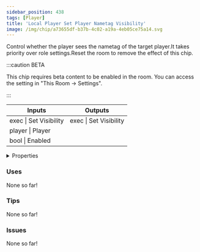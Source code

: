 ```yaml
---
sidebar_position: 438
tags: [Player]
title: 'Local Player Set Player Nametag Visibility'
image: /img/chip/a73655df-b37b-4c02-a19a-4eb05ce75a14.svg
---
```


Control whether the player sees the nametag of the target player.It takes priority over role settings.Reset the room to remove the effect of this chip.

:::caution BETA

This chip requires beta content to be enabled in the room. You can access the setting in "This Room -> Settings".

:::

<IChip uuid="a73655df-b37b-4c02-a19a-4eb05ce75a14"/>

<table><thead><tr><th>Inputs</th><th>Outputs</th></tr></thead><tbody><tr><td>exec | Set Visibility</td><td>exec | Set Visibility</td></tr><tr><td>player | Player</td><td /></tr><tr><td>bool | Enabled</td><td /></tr></tbody></table>

<details>
  <summary>Properties</summary>
  <div>
    <div>
    <table>
      <tbody>
        <tr>
          <td>Is beta required?</td>
          <td>Yes</td>
        </tr>
        <tr>
          <td>Is chip a trolling risk?</td>
          <td>No</td>
        </tr>
        <tr>
          <td>Is chip a role assignment risk?</td>
          <td>No</td>
        </tr>
        <tr>
          <td>Chip UUID</td>
          <td>a73655df-b37b-4c02-a19a-4eb05ce75a14</td>
        </tr>
        <tr>
          <td>Room availability</td>
          <td>Available everywhere</td>
        </tr>
      </tbody>
    </table>
    </div>
  </div>
</details>

### Uses

None so far!

### Tips

None so far!

### Issues

None so far!
